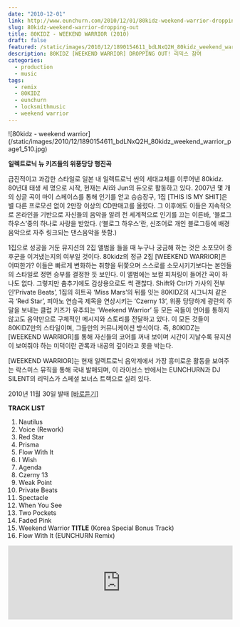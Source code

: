 ```yaml
---
date: "2010-12-01"
link: http://www.eunchurn.com/2010/12/01/80kidz-weekend-warrior-dropping-out/
slug: 80kidz-weekend-warrior-dropping-out
title: 80KIDZ - WEEKEND WARRIOR (2010)
draft: false
featured: /static/images/2010/12/1890154611_bdLNxQ2H_80kidz_weekend_warrior_page1_510.jpg
description: 80KIDZ [WEEKEND WARRIOR] DROPPING OUT! 리믹스 참여
categories:
  - production
  - music
tags:
  - remix
  - 80KIDZ
  - eunchurn
  - locksmithmusic
  - weekend warrior
---
```


<div className="container flex justify-center">
  ![80kidz - weekend
  warrior](/static/images/2010/12/1890154611_bdLNxQ2H_80kidz_weekend_warrior_page1_510.jpg)
</div>

**일렉트로닉 뉴 키즈들의 위풍당당 행진곡**

급진적이고 과감한 스타일로 일본 내 일렉트로닉 씬의 세대교체를 이루어낸 80kidz. 80년대 태생 세 명으로 시작, 현재는 Ali와 Jun의 듀오로 활동하고 있다. 2007년 몇 개의 싱글 곡이 마이 스페이스를 통해 인기를 얻고 승승장구, 1집 [THIS IS MY SHIT]은 별 다른 프로모션 없이 2만장 이상의 CD판매고를 올렸다. 그 이후에도 이들은 지속적으로 온라인을 기반으로 자신들의 음악을 알려 전 세계적으로 인기를 끄는 이른바, ‘블로그 하우스’중의 하나로 사랑을 받았다. (‘블로그 하우스’란, 신조어로 개인 블로그등에 배경음악으로 자주 링크되는 댄스음악을 뜻함.)

1집으로 성공을 거둔 뮤지션의 2집 앨범을 들을 때 누구나 궁금해 하는 것은 소포모어 증후군을 이겨냈는지의 여부일 것이다. 80kidz의 정규 2집 [WEEKEND WARRIOR]은 어떠한가? 이들은 빠르게 변화하는 취향을 뒤쫓으며 스스로를 소모시키기보다는 본인들의 스타일로 정면 승부를 결정한 듯 보인다. 이 앨범에는 보컬 피처링이 들어간 곡이 하나도 없다. 그렇지만 춤추기에도 감상용으로도 썩 괜찮다. Shift와 Ctrl가 가사의 전부인’Private Beats’, 1집의 히트곡 ‘Miss Mars’의 뒤를 잇는 80KIDZ의 시그니처 같은 곡 ‘Red Star’, 피아노 연습곡 제목을 연상시키는 ‘Czerny 13’, 위풍 당당하게 광란의 주말을 보내는 클럽 키즈가 유추되는 ‘Weekend Warrior’ 등 모든 곡들이 언어를 통하지 않고도 음악만으로 구체적인 메시지와 스토리를 전달하고 있다. 이 모든 것들이 80KIDZ만의 스타일이며, 그들만의 커뮤니케이션 방식이다. 즉, 80KIDZ는 [WEEKEND WARRIOR]를 통해 자신들의 코어를 꺼내 보이며 시간이 지날수록 뮤지션이 보여줘야 하는 미덕이란 관록과 내공의 깊이라고 못을 박는다.

[WEEKEND WARRIOR]는 현재 일렉트로닉 음악계에서 가장 흥미로운 활동을 보여주는 락스미스 뮤직을 통해 국내 발매되며, 이 라이선스 반에서는 EUNCHURN과 DJ SILENT의 리믹스가 스페셜 보너스 트랙으로 실려 있다.

2010년 11월 30일 발매 [[바로듣기]](http://music.mnet.com/ArtistAlbum/AlbumInfo.asp?AlbumID=206683)

**TRACK LIST**

1.  Nautilus
2.  Voice (Rework)
3.  Red Star
4.  Prisma
5.  Flow With It
6.  I Wish
7.  Agenda
8.  Czerny 13
9.  Weak Point
10. Private Beats
11. Spectacle
12. When You See
13. Two Pockets
14. Faded Pink
15. Weekend Warrior **TITLE** (Korea Special Bonus Track)
16. Flow With It (EUNCHURN Remix)

<iframe
  width="100%"
  height="166"
  scrolling="no"
  frameborder="no"
  allow="autoplay"
  src="https://w.soundcloud.com/player/?url=https%3A//api.soundcloud.com/tracks/7567669&color=%23ff5500&auto_play=false&hide_related=false&show_comments=true&show_user=true&show_reposts=false&show_teaser=true"
></iframe>
